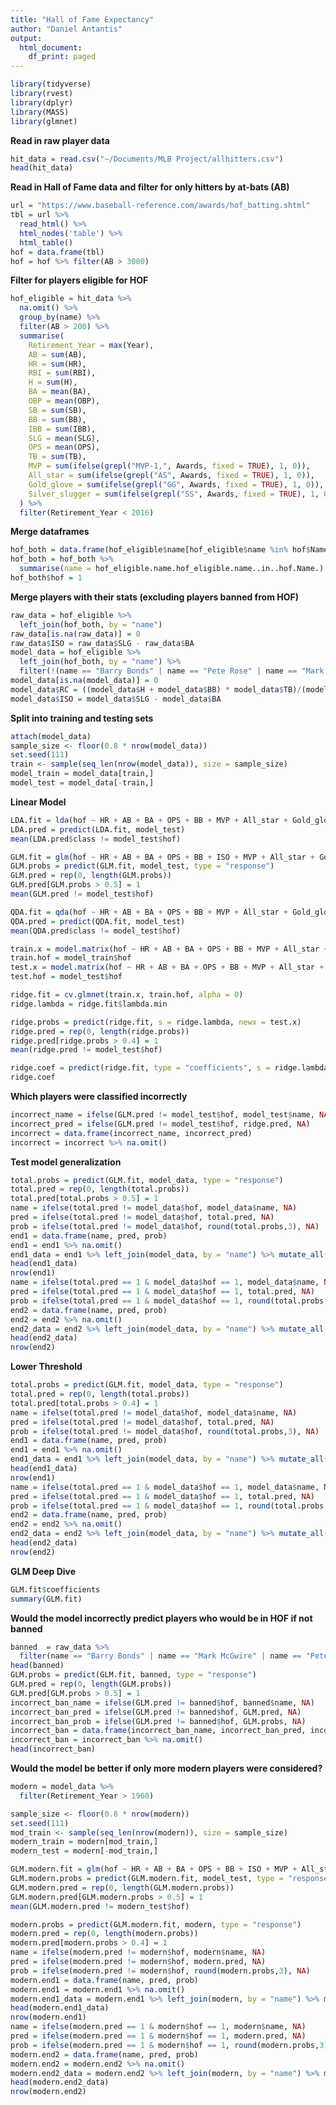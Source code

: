 ```yaml
---
title: "Hall of Fame Expectancy"
author: "Daniel Antantis"
output:
  html_document:
    df_print: paged
---
```


```r
library(tidyverse)
library(rvest)
library(dplyr)
library(MASS)
library(glmnet)
```

**Read in raw player data**
```r
hit_data = read.csv("~/Documents/MLB Project/allhitters.csv")
head(hit_data)
```
**Read in Hall of Fame data and filter for only hitters by at-bats (AB)**
```r
url = "https://www.baseball-reference.com/awards/hof_batting.shtml"
tbl = url %>% 
  read_html() %>% 
  html_nodes('table') %>% 
  html_table()
hof = data.frame(tbl)
hof = hof %>% filter(AB > 3000)
```

**Filter for players eligible for HOF**
```r
hof_eligible = hit_data %>% 
  na.omit() %>% 
  group_by(name) %>% 
  filter(AB > 200) %>% 
  summarise(
    Retirement_Year = max(Year),
    AB = sum(AB),
    HR = sum(HR),
    RBI = sum(RBI),
    H = sum(H),
    BA = mean(BA),
    OBP = mean(OBP),
    SB = sum(SB),
    BB = sum(BB),
    IBB = sum(IBB),
    SLG = mean(SLG),
    OPS = mean(OPS),
    TB = sum(TB),
    MVP = sum(ifelse(grepl("MVP-1,", Awards, fixed = TRUE), 1, 0)),
    All_star = sum(ifelse(grepl("AS", Awards, fixed = TRUE), 1, 0)),
    Gold_glove = sum(ifelse(grepl("GG", Awards, fixed = TRUE), 1, 0)),
    Silver_slugger = sum(ifelse(grepl("SS", Awards, fixed = TRUE), 1, 0))
  ) %>% 
  filter(Retirement_Year < 2016)
```

**Merge dataframes**
```r
hof_both = data.frame(hof_eligible$name[hof_eligible$name %in% hof$Name])
hof_both = hof_both %>% 
  summarise(name = hof_eligible.name.hof_eligible.name..in..hof.Name.)
hof_both$hof = 1
```

**Merge players with their stats (excluding players banned from HOF)**
```r
raw_data = hof_eligible %>% 
  left_join(hof_both, by = "name") 
raw_data[is.na(raw_data)] = 0
raw_data$ISO = raw_data$SLG - raw_data$BA
model_data = hof_eligible %>% 
  left_join(hof_both, by = "name") %>% 
  filter(!(name == "Barry Bonds" | name == "Pete Rose" | name == "Mark McGwire"))
model_data[is.na(model_data)] = 0
model_data$RC = ((model_data$H + model_data$BB) * model_data$TB)/(model_data$AB + model_data$BB)
model_data$ISO = model_data$SLG - model_data$BA
```

**Split into training and testing sets**
```r
attach(model_data)
sample_size <- floor(0.8 * nrow(model_data))
set.seed(111)
train <- sample(seq_len(nrow(model_data)), size = sample_size)
model_train = model_data[train,]
model_test = model_data[-train,]
```

**Linear Model**
```r
LDA.fit = lda(hof ~ HR + AB + BA + OPS + BB + MVP + All_star + Gold_glove + Silver_slugger, data = model_train, subset = train)
LDA.pred = predict(LDA.fit, model_test)
mean(LDA.pred$class != model_test$hof)
```

```r
GLM.fit = glm(hof ~ HR + AB + BA + OPS + BB + ISO + MVP + All_star + Gold_glove + Silver_slugger, data = model_train, family = binomial, subset = train)
GLM.probs = predict(GLM.fit, model_test, type = "response")
GLM.pred = rep(0, length(GLM.probs))
GLM.pred[GLM.probs > 0.5] = 1
mean(GLM.pred != model_test$hof)
```


```r
QDA.fit = qda(hof ~ HR + AB + BA + OPS + BB + MVP + All_star + Gold_glove + Silver_slugger, data = model_train, subset = train)
QDA.pred = predict(QDA.fit, model_test)
mean(QDA.pred$class != model_test$hof)
```

```r
train.x = model.matrix(hof ~ HR + AB + BA + OPS + BB + MVP + All_star + Gold_glove + Silver_slugger, data = model_train)
train.hof = model_train$hof
test.x = model.matrix(hof ~ HR + AB + BA + OPS + BB + MVP + All_star + Gold_glove + Silver_slugger, data = model_test)
test.hof = model_test$hof

ridge.fit = cv.glmnet(train.x, train.hof, alpha = 0)
ridge.lambda = ridge.fit$lambda.min

ridge.probs = predict(ridge.fit, s = ridge.lambda, newx = test.x)
ridge.pred = rep(0, length(ridge.probs))
ridge.pred[ridge.probs > 0.4] = 1
mean(ridge.pred != model_test$hof)
```

```r
ridge.coef = predict(ridge.fit, type = "coefficients", s = ridge.lambda)
ridge.coef
```

**Which players were classified incorrectly**
```r
incorrect_name = ifelse(GLM.pred != model_test$hof, model_test$name, NA)
incorrect_pred = ifelse(GLM.pred != model_test$hof, ridge.pred, NA)
incorrect = data.frame(incorrect_name, incorrect_pred)
incorrect = incorrect %>% na.omit()
```

**Test model generalization**
```r
total.probs = predict(GLM.fit, model_data, type = "response")
total.pred = rep(0, length(total.probs))
total.pred[total.probs > 0.5] = 1
name = ifelse(total.pred != model_data$hof, model_data$name, NA)
pred = ifelse(total.pred != model_data$hof, total.pred, NA)
prob = ifelse(total.pred != model_data$hof, round(total.probs,3), NA)
end1 = data.frame(name, pred, prob)
end1 = end1 %>% na.omit()
end1_data = end1 %>% left_join(model_data, by = "name") %>% mutate_all(~replace(., is.na(.), 0))
head(end1_data)
nrow(end1)
name = ifelse(total.pred == 1 & model_data$hof == 1, model_data$name, NA)
pred = ifelse(total.pred == 1 & model_data$hof == 1, total.pred, NA)
prob = ifelse(total.pred == 1 & model_data$hof == 1, round(total.probs,3), NA)
end2 = data.frame(name, pred, prob)
end2 = end2 %>% na.omit()
end2_data = end2 %>% left_join(model_data, by = "name") %>% mutate_all(~replace(., is.na(.), 0))
head(end2_data)
nrow(end2)
```

**Lower Threshold**
```r
total.probs = predict(GLM.fit, model_data, type = "response")
total.pred = rep(0, length(total.probs))
total.pred[total.probs > 0.4] = 1
name = ifelse(total.pred != model_data$hof, model_data$name, NA)
pred = ifelse(total.pred != model_data$hof, total.pred, NA)
prob = ifelse(total.pred != model_data$hof, round(total.probs,3), NA)
end1 = data.frame(name, pred, prob)
end1 = end1 %>% na.omit()
end1_data = end1 %>% left_join(model_data, by = "name") %>% mutate_all(~replace(., is.na(.), 0))
head(end1_data)
nrow(end1)
name = ifelse(total.pred == 1 & model_data$hof == 1, model_data$name, NA)
pred = ifelse(total.pred == 1 & model_data$hof == 1, total.pred, NA)
prob = ifelse(total.pred == 1 & model_data$hof == 1, round(total.probs,3), NA)
end2 = data.frame(name, pred, prob)
end2 = end2 %>% na.omit()
end2_data = end2 %>% left_join(model_data, by = "name") %>% mutate_all(~replace(., is.na(.), 0))
head(end2_data)
nrow(end2)
```


**GLM Deep Dive**
```r
GLM.fit$coefficients
summary(GLM.fit)
```
**Would the model incorrectly predict players who would be in HOF if not banned**
```r
banned  = raw_data %>% 
  filter(name == "Barry Bonds" | name == "Mark McGwire" | name == "Pete Rose")
head(banned)
GLM.probs = predict(GLM.fit, banned, type = "response")
GLM.pred = rep(0, length(GLM.probs))
GLM.pred[GLM.probs > 0.5] = 1
incorrect_ban_name = ifelse(GLM.pred != banned$hof, banned$name, NA)
incorrect_ban_pred = ifelse(GLM.pred != banned$hof, GLM.pred, NA)
incorrect_ban_prob = ifelse(GLM.pred != banned$hof, GLM.probs, NA)
incorrect_ban = data.frame(incorrect_ban_name, incorrect_ban_pred, incorrect_ban_prob)
incorrect_ban = incorrect_ban %>% na.omit()
head(incorrect_ban)
```

**Would the model be better if only more modern players were considered?**
```r
modern = model_data %>% 
  filter(Retirement_Year > 1960)
```

```r
sample_size <- floor(0.8 * nrow(modern))
set.seed(111)
mod_train <- sample(seq_len(nrow(modern)), size = sample_size)
modern_train = modern[mod_train,]
modern_test = modern[-mod_train,]
```
 
```r
GLM.modern.fit = glm(hof ~ HR + AB + BA + OPS + BB + ISO + MVP + All_star + Gold_glove + Silver_slugger, data = modern_train, family = binomial, subset = train)
GLM.modern.probs = predict(GLM.modern.fit, model_test, type = "response")
GLM.modern.pred = rep(0, length(GLM.modern.probs))
GLM.modern.pred[GLM.modern.probs > 0.5] = 1
mean(GLM.modern.pred != modern_test$hof)
```

```r
modern.probs = predict(GLM.modern.fit, modern, type = "response")
modern.pred = rep(0, length(modern.probs))
modern.pred[modern.probs > 0.4] = 1
name = ifelse(modern.pred != modern$hof, modern$name, NA)
pred = ifelse(modern.pred != modern$hof, modern.pred, NA)
prob = ifelse(modern.pred != modern$hof, round(modern.probs,3), NA)
modern.end1 = data.frame(name, pred, prob)
modern.end1 = modern.end1 %>% na.omit()
modern.end1_data = modern.end1 %>% left_join(modern, by = "name") %>% mutate_all(~replace(., is.na(.), 0))
head(modern.end1_data)
nrow(modern.end1)
name = ifelse(modern.pred == 1 & modern$hof == 1, modern$name, NA)
pred = ifelse(modern.pred == 1 & modern$hof == 1, modern.pred, NA)
prob = ifelse(modern.pred == 1 & modern$hof == 1, round(modern.probs,3), NA)
modern.end2 = data.frame(name, pred, prob)
modern.end2 = modern.end2 %>% na.omit()
modern.end2_data = modern.end2 %>% left_join(modern, by = "name") %>% mutate_all(~replace(., is.na(.), 0))
head(modern.end2_data)
nrow(modern.end2)
```

